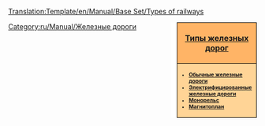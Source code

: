 <noinclude>[[Translation:Template/en/Manual/Base Set/Types of railways]]</noinclude><noinclude></noinclude><div style="float:right; padding-left:12px; background:#ffffff;">
<div style="width:150px; border:1px solid #000000; background:#ffb466; padding:5px; -moz-border-radius-topleft:5px; -moz-border-radius-topright:5px; font-size: 12pt;">
<center><strong><font size="3">[[ru/Manual/Base Set/Типы железных дорог|Типы железных дорог]]</font></strong></center>
</div>
<div style="width:150px;  border:1px solid black; border-top-width: 0px; background:#ffd496; padding:5px; -moz-border-radius-bottomleft:5px; -moz-border-radius-bottomright:8px; font-size: 8pt;">
<strong>
*[[ru/Manual/Base Set/Железные дороги|Обычные железные дороги]]<br/>
*[[ru/Manual/Base Set/Электрифицированные железные дороги|Электрифицированные железные дороги]]<br/>
*[[ru/Manual/Base Set/Монорельс|Монорельс]]<br/>
*[[ru/Manual/Base Set/Магнитоплан|Магнитоплан]]
</strong>
</div>
</div>
<includeonly>[[Category:ru/Manual/Железные дороги]]</includeonly>